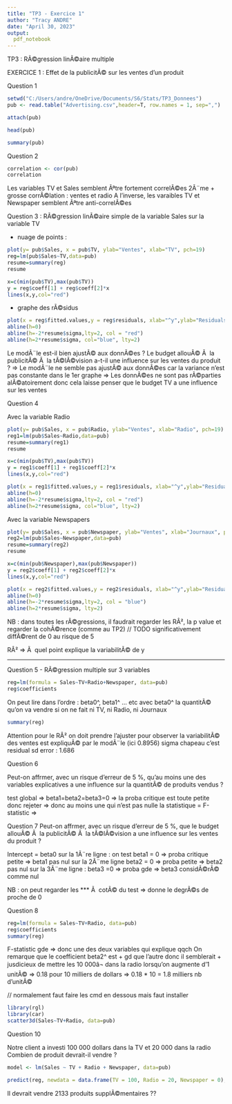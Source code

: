 ---
title: "TP3 - Exercice 1"
author: "Tracy ANDRE"
date: "April 30, 2023"
output:
  pdf_notebook
---
TP3 : RÃ©gression linÃ©aire multiple

EXERCICE 1 : Effet de la publicitÃ© sur les ventes d'un produit

Question 1
```{r}
setwd("C:/Users/andre/OneDrive/Documents/S6/Stats/TP3_Donnees")
pub <- read.table("Advertising.csv",header=T, row.names = 1, sep=",")

attach(pub)

head(pub)
```

```{r}
summary(pub)
```

Question 2

```{r}
correlation <- cor(pub)
correlation
```
Les variables TV et Sales semblent Ãªtre fortement correlÃ©es
2Ã¨me + grosse corrÃ©lation : ventes et radio
A l'inverse, les varaibles TV et Newspaper semblent Ãªtre anti-correlÃ©es

Question 3 : RÃ©gression linÃ©aire simple de la variable Sales sur la variable TV


  * nuage de points : 
```{r}
plot(y= pub$Sales, x = pub$TV, ylab="Ventes", xlab="TV", pch=19)
reg=lm(pub$Sales~TV,data=pub)
resume=summary(reg)
resume

x=c(min(pub$TV),max(pub$TV))
y = reg$coeff[1] + reg$coeff[2]*x
lines(x,y,col="red")
```

  * graphe des rÃ©sidus 


```{r}
plot(x = reg$fitted.values,y = reg$residuals, xlab="^y",ylab="Residuals", pch=19, col="orange")
abline(h=0)
abline(h=-2*resume$sigma,lty=2, col = "red")
abline(h=2*resume$sigma, col="blue", lty=2)
```


Le modÃ¨le est-il bien ajustÃ© aux donnÃ©es ? Le budget allouÃ© Ã  la publicitÃ© Ã  la tÃ©lÃ©vision a-t-il une influence sur les
ventes du produit ?
=> Le modÃ¨le ne semble pas ajustÃ© aux donnÃ©es car la variance n'est pas constante dans le 1er graphe
=> Les donnÃ©es ne sont pas rÃ©parties alÃ©atoirement donc cela laisse penser que le budget TV a une influence sur les ventes 


Question 4

Avec la variable Radio 

```{r}
plot(y= pub$Sales, x = pub$Radio, ylab="Ventes", xlab="Radio", pch=19)
reg1=lm(pub$Sales~Radio,data=pub)
resume=summary(reg1)
resume

x=c(min(pub$TV),max(pub$TV))
y = reg1$coeff[1] + reg1$coeff[2]*x
lines(x,y,col="red")

plot(x = reg1$fitted.values,y = reg1$residuals, xlab="^y",ylab="Residuals", pch=19, col="red")
abline(h=0)
abline(h=-2*resume$sigma,lty=2, col = "red")
abline(h=2*resume$sigma, col="blue", lty=2)

```

Avec la variable Newspapers

```{r}
plot(y= pub$Sales, x = pub$Newspaper, ylab="Ventes", xlab="Journaux", pch=19)
reg2=lm(pub$Sales~Newspaper,data=pub)
resume=summary(reg2)
resume

x=c(min(pub$Newspaper),max(pub$Newspaper))
y = reg2$coeff[1] + reg2$coeff[2]*x
lines(x,y,col="red")

plot(x = reg2$fitted.values,y = reg2$residuals, xlab="^y",ylab="Residuals", pch=19, col="blue")
abline(h=0)
abline(h=-2*resume$sigma,lty=2, col = "blue")
abline(h=2*resume$sigma, lty=2)
```

NB : dans toutes les rÃ©gressions, il faudrait regarder les RÂ², la p value et regarder la cohÃ©rence (comme au TP2) // TODO
significativement diffÃ©rent de 0 au risque de 5 

RÂ² => Ã  quel point explique la variabilitÃ© de y


-------------------------------------------------


Question 5 - RÃ©gression multiple sur 3 variables 

```{r}
reg=lm(formula = Sales~TV+Radio+Newspaper, data=pub)
reg$coefficients
```
On peut lire dans l'ordre : beta0^, beta1^ ... etc
avec beta0^ la quantitÃ© qu'on va vendre si on ne fait ni TV, ni Radio, ni Journaux


```{r}
summary(reg)
```

Attention pour le RÂ² on doit prendre l'ajuster pour observer la variabilitÃ© des ventes est expliquÃ© par le modÃ¨le (ici 0.8956)
sigma chapeau c'est residual sd error : 1.686


Question 6

Peut-on affrmer, avec un risque d'erreur de 5 %, qu'au moins une des variables explicatives a
une influence sur la quantitÃ© de produits vendus ?

test global => beta1=beta2=beta3=0 => la proba critique est toute petite donc rejeter => donc au moins une qui n'est pas nulle 
la statistique = F-statistic => 


Question 7 
Peut-on affrmer, avec un risque d'erreur de 5 %, que le budget allouÃ© Ã  la publicitÃ© Ã  la tÃ©lÃ©vision
a une influence sur les ventes du produit ?

Intercept = beta0
sur la 1Ã¨re ligne : on test beta1 = 0 => proba critique petite => beta1 pas nul
sur la 2Ã¨me ligne beta2 = 0 => proba petite => beta2 pas nul
sur la 3Ã¨me ligne : beta3 =0 => proba gde => beta3 considÃ©rÃ© comme nul

NB : on peut regarder les *** Ã  cotÃ© du test => donne le degrÃ©s de proche de 0 


Question 8 
```{r}
reg=lm(formula = Sales~TV+Radio, data=pub)
reg$coefficients
summary(reg)
```

F-statistic gde => donc une des deux variables qui explique qqch 
On remarque que le coefficient beta2^ est + gd que l'autre donc il semblerait + jusdicieux de mettre les 10 000â¬ dans la radio 
lorsqu'on augmente d'1 unitÃ© => 0.18
pour 10 milliers de dollars => 0.18 * 10 = 1.8 milliers nb d'unitÃ© 

// normalement faut faire les cmd en dessous mais faut installer 


```{r}
library(rgl)
library(car)
scatter3d(Sales~TV+Radio, data=pub)
```

Question 10 

Notre client a investi 100 000 dollars dans la TV et 20 000 dans la radio
Combien de produit devrait-il vendre ?

```{r}
model <- lm(Sales ~ TV + Radio + Newspaper, data=pub)

predict(reg, newdata = data.frame(TV = 100, Radio = 20, Newspaper = 0), interval = "prediction")
```

Il devrait vendre 2133 produits supplÃ©mentaires ?? 





